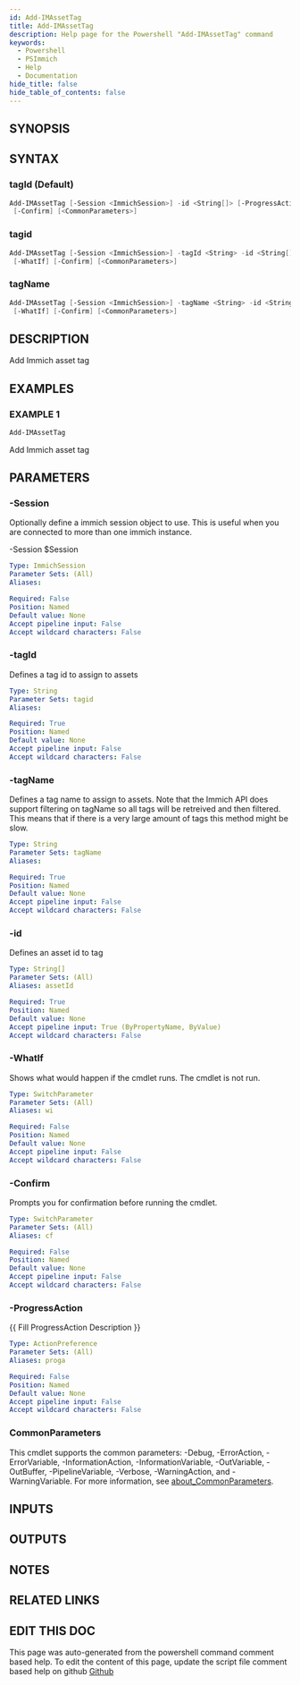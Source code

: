 ```yaml
---
id: Add-IMAssetTag
title: Add-IMAssetTag
description: Help page for the Powershell "Add-IMAssetTag" command
keywords:
  - Powershell
  - PSImmich
  - Help
  - Documentation
hide_title: false
hide_table_of_contents: false
---
```


## SYNOPSIS

## SYNTAX

### tagId (Default)

```powershell
Add-IMAssetTag [-Session <ImmichSession>] -id <String[]> [-ProgressAction <ActionPreference>] [-WhatIf]
 [-Confirm] [<CommonParameters>]
```

### tagid

```powershell
Add-IMAssetTag [-Session <ImmichSession>] -tagId <String> -id <String[]> [-ProgressAction <ActionPreference>]
 [-WhatIf] [-Confirm] [<CommonParameters>]
```

### tagName

```powershell
Add-IMAssetTag [-Session <ImmichSession>] -tagName <String> -id <String[]> [-ProgressAction <ActionPreference>]
 [-WhatIf] [-Confirm] [<CommonParameters>]
```

## DESCRIPTION

Add Immich asset tag

## EXAMPLES

### EXAMPLE 1

```powershell
Add-IMAssetTag
```

Add Immich asset tag

## PARAMETERS

### -Session

Optionally define a immich session object to use.
This is useful when you are connected to more than one immich instance.

-Session $Session

```yaml
Type: ImmichSession
Parameter Sets: (All)
Aliases:

Required: False
Position: Named
Default value: None
Accept pipeline input: False
Accept wildcard characters: False
```

### -tagId

Defines a tag id to assign to assets

```yaml
Type: String
Parameter Sets: tagid
Aliases:

Required: True
Position: Named
Default value: None
Accept pipeline input: False
Accept wildcard characters: False
```

### -tagName

Defines a tag name to assign to assets.
Note that the Immich API does support filtering on tagName so all tags will be retreived and then filtered.
This means that if there is a very large amount of tags this method might be slow.

```yaml
Type: String
Parameter Sets: tagName
Aliases:

Required: True
Position: Named
Default value: None
Accept pipeline input: False
Accept wildcard characters: False
```

### -id

Defines an asset id to tag

```yaml
Type: String[]
Parameter Sets: (All)
Aliases: assetId

Required: True
Position: Named
Default value: None
Accept pipeline input: True (ByPropertyName, ByValue)
Accept wildcard characters: False
```

### -WhatIf

Shows what would happen if the cmdlet runs.
The cmdlet is not run.

```yaml
Type: SwitchParameter
Parameter Sets: (All)
Aliases: wi

Required: False
Position: Named
Default value: None
Accept pipeline input: False
Accept wildcard characters: False
```

### -Confirm

Prompts you for confirmation before running the cmdlet.

```yaml
Type: SwitchParameter
Parameter Sets: (All)
Aliases: cf

Required: False
Position: Named
Default value: None
Accept pipeline input: False
Accept wildcard characters: False
```

### -ProgressAction

\{\{ Fill ProgressAction Description \}\}

```yaml
Type: ActionPreference
Parameter Sets: (All)
Aliases: proga

Required: False
Position: Named
Default value: None
Accept pipeline input: False
Accept wildcard characters: False
```

### CommonParameters

This cmdlet supports the common parameters: -Debug, -ErrorAction, -ErrorVariable, -InformationAction, -InformationVariable, -OutVariable, -OutBuffer, -PipelineVariable, -Verbose, -WarningAction, and -WarningVariable. For more information, see [about_CommonParameters](http://go.microsoft.com/fwlink/?LinkID=113216).

## INPUTS

## OUTPUTS

## NOTES

## RELATED LINKS

## EDIT THIS DOC 

This page was auto-generated from the powershell command comment based help. To edit the content of this page, update the script file comment based help on github [Github](https://github.com/hanpq/PSImmich)
